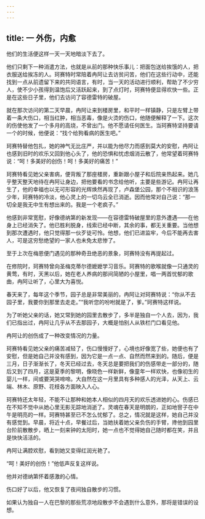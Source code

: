 ```yaml
---
---
---
```

title: 一 外伤，内愈
---




他们的生活便这样一天一天地暗淡下去了。

他们只剩下一种消遣方法，也就是从前的那种快乐事儿：把面包送给挨饿的人，把衣服送给挨冻的人。珂赛特时常陪着冉阿让去访贫问苦，他们在这些行动中，还能找到一点从前遗留下来的共同语言，有时，当一天的活动进行顺利，帮助了不少穷人，使不少小孩得到温饱后又活跃起来，到了点灯时，珂赛特便显得欢快一些。正是在这些日子里，他们去访问了容德雷特的破屋。

就在那次访问的第二天早晨，冉阿让来到楼房里，和平时一样镇静，只是左臂上带着一条大伤口，相当红肿，相当恶毒，像是火烫的伤口，他随便解释了一下。这次的伤使他发了一个多月的高烧，不曾出门。他不愿请任何医生。当珂赛特坚持要请一个的时候，他便说：“找个给狗看病的医生吧。”

珂赛特替他包扎，她的神气无比庄严，并以能为他尽力而感到莫大的安慰，冉阿让也感到旧时的欢乐又回到他心头了，他的恐惧和忧虑烟消云散了，他常望着珂赛特说：“呵！多美好的创伤！呵！多美好的痛苦！”

珂赛特看见她父亲害病，便背叛了那座楼房，重新跟小屋子和后院亲热起来。她几乎整天整天地待在冉阿让身边，把他要看的书念给他听，主要是些游记。冉阿让再生了，他的幸福也以无可形容的光辉焕然再现了，卢森堡公园，那个不相识的浪荡少年，珂赛特的冷淡，他心灵上的一切乌云全已消逝。因而他常对自己说：“那一切全是我无中生有想出来的。我是一个老疯子。”

他感到非常宽慰，好像德纳第的新发现——在容德雷特破屋里的意外遭遇——在他身上已经消失了。他已胜利脱身，线索已经中断，其余的事，都无关重要。当他想到那次遭遇时，他只觉得那一伙歹徒可怜。他想，他们已进监牢，今后不能再去害人，可是这穷愁绝望的一家人也未免太悲惨了。

至于上次在梅恩便门遇见的那种奇丑绝恶的景象，珂赛特没有再提起过。

在修院时，珂赛特曾向圣梅克蒂尔德嬷嬷学习音乐。珂赛特的歌喉就像一只通灵的黄莺，有时，天黑以后，她在老人养病的那间简陋的小屋里，唱一两首忧郁的歌曲，冉阿让听了，心里大为喜悦。

春天来了，每年这个季节，园子总是非常美丽的，冉阿让对珂赛特说：“你从不去园子里，我要你到那里去走走。”“我听您的吩咐就是了，爹。”珂赛特这样说。

为了听她父亲的话，她又常到她的园里去散步了，多半是独自一个人去，因为，我们已指出过，冉阿让几乎从不去那园子，大概是怕别人从铁栏门口看见他。

冉阿让的创伤成了一种改变情况的力量。

珂赛特看见她父亲的痛苦减轻了，伤口慢慢好了，心境也好像宽了些，她便也有了安慰，但是她自己并没有感到，因为它是一点一点、自然而然来到的。随后，便是三月，日子渐渐长了，冬天已经过去，冬天总是要把我们的伤感带走一部分的，随后又到了四月，这是夏季的黎明，像晓色一样新鲜，像童年一样欢快，也像初生的婴儿一样，间或要哭哭啼啼。大自然在这一月里具有多种感人的光泽，从天上、云端、林木、原野、花枝各方面映入人心。

珂赛特还太年轻，不能不让那种和她本人相似的四月天的欢乐透进她的心。伤感已在不知不觉中从她心里无影无踪地消逝了。灵魂在春天是明朗的，正如地窨子在中午是明亮的一样。珂赛特甚至已不怎么忧郁了。总之，情况就是这样，她自己并没有感觉到。早晨，将近十点，早餐过后，当她扶着她父亲负伤的手臂，搀他到园里台阶前散散步，晒上一刻来钟的太阳时，她一点也不觉得她自己随时都在笑，并且是快快活活的。

冉阿让满腔欢慰，看到她又变得红润光艳了。

“呵！美好的创伤！”他低声反复这样说。

他并对德纳第怀着感激的心情。

伤口好了以后，他又恢复了夜间独自散步的习惯。

如果认为独自一人在巴黎的那些荒凉地段散步不会遇到什么意外，那将是错误的设想。